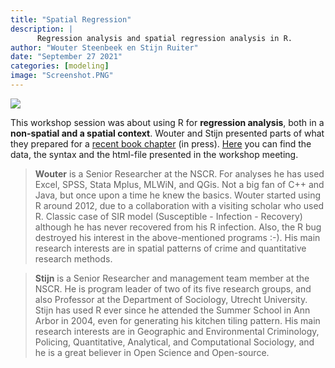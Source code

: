 ```yaml
---
title: "Spatial Regression"
description: |
      Regression analysis and spatial regression analysis in R.
author: "Wouter Steenbeek en Stijn Ruiter"
date: "September 27 2021"
categories: [modeling]
image: "Screenshot.PNG"
---
```



![](Screenshot.PNG)

This workshop session was about using R for **regression analysis**, both in a **non-spatial and a spatial context**. Wouter and Stijn presented parts of what they prepared for a [recent book chapter](https://osf.io/jwnqx) (in press). [Here](https://github.com/Jonkman1/NSCR_Web/tree/main/_posts/2021-09-27-spatialregression) you can find the data, the syntax and the html-file presented in the workshop meeting.

> **Wouter** is a Senior Researcher at the NSCR. For analyses he has used Excel, SPSS, Stata Mplus, MLWiN, and QGis. Not a big fan of C++ and Java, but once upon a time he knew the basics. Wouter started using R around 2012, due to a collaboration with a visiting scholar who used R. Classic case of SIR model (Susceptible - Infection - Recovery) although he has never recovered from his R infection. Also, the R bug destroyed his interest in the above-mentioned programs :-). His main research interests are in spatial patterns of crime and quantitative research methods.

> **Stijn** is a Senior Researcher and management team member at the NSCR. He is program leader of two of its five research groups, and also Professor at the Department of Sociology, Utrecht University. Stijn has used R ever since he attended the Summer School in Ann Arbor in 2004, even for generating his kitchen tiling pattern. His main research interests are in Geographic and Environmental Criminology, Policing, Quantitative, Analytical, and Computational Sociology, and he is a great believer in Open Science and Open-source.
